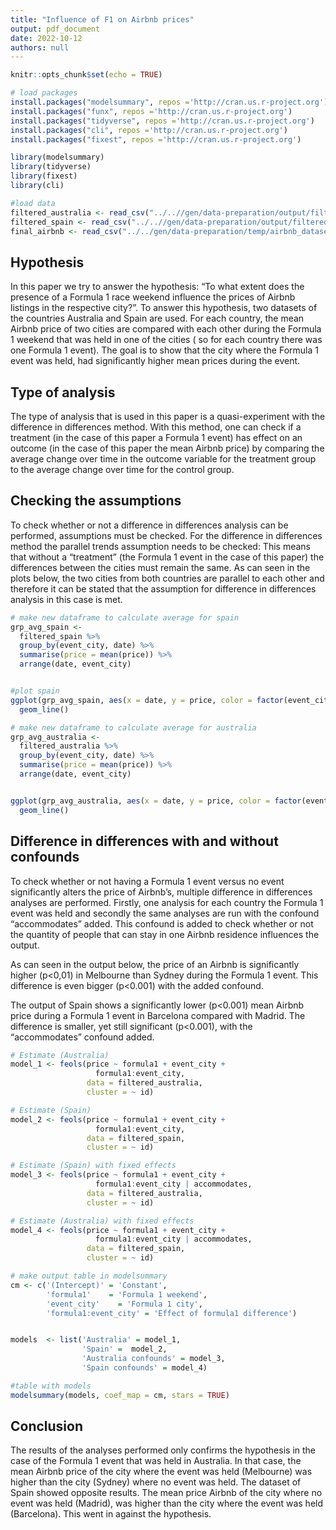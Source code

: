 ```yaml
---
title: "Influence of F1 on Airbnb prices"
output: pdf_document
date: 2022-10-12
authors: null
---
```


```r
knitr::opts_chunk$set(echo = TRUE)
```

```r
# load packages
install.packages("modelsummary", repos ='http://cran.us.r-project.org')
install.packages("funx", repos ='http://cran.us.r-project.org')
install.packages("tidyverse", repos ='http://cran.us.r-project.org')
install.packages("cli", repos ='http://cran.us.r-project.org')
install.packages("fixest", repos ='http://cran.us.r-project.org')
```

```r
library(modelsummary)
library(tidyverse)
library(fixest)
library(cli)
```

```r
#load data
filtered_australia <- read_csv("../..//gen/data-preparation/output/filtered_australia.csv")
filtered_spain <- read_csv("../..//gen/data-preparation/output/filtered_spain.csv")
final_airbnb <- read_csv("../../gen/data-preparation/temp/airbnb_dataset_without_outliers.csv")
```
## Hypothesis

In this paper we try to answer the hypothesis: "To what extent does the presence of a Formula 1 race weekend influence the prices of Airbnb listings in the respective city?". To answer this hypothesis, two datasets of the countries Australia and Spain are used. For each country, the mean Airbnb price of two cities are compared with each other during the Formula 1 weekend that was held in one of the cities ( so for each country there was one Formula 1 event). The goal is to show that the city where the Formula 1 event was held, had significantly higher mean prices during the event.

## Type of analysis

The type of analysis that is used in this paper is a quasi-experiment with the difference in differences method. With this method, one can check if a treatment (in the case of this paper a Formula 1 event) has effect on an outcome (in the case of this paper the mean Airbnb price) by comparing the average change over time in the outcome variable for the treatment group to the average change over time for the control group. 

## Checking the assumptions

To check whether or not a difference in differences analysis can be performed, assumptions must be checked. For the difference in differences method the parallel trends assumption needs to be checked: This means that without a “treatment” (the Formula 1 event in the case of this paper) the differences between the cities must remain the same.
As can seen in the plots below, the two cities from both countries are parallel to each other and therefore it can be stated that the assumption for difference in differences analysis in this case is met.

```r
# make new dataframe to calculate average for spain
grp_avg_spain <-
  filtered_spain %>%
  group_by(event_city, date) %>%
  summarise(price = mean(price)) %>%
  arrange(date, event_city)


#plot spain 
ggplot(grp_avg_spain, aes(x = date, y = price, color = factor(event_city), group = event_city )) + 
  geom_line() 
```

```r
# make new dataframe to calculate average for australia
grp_avg_australia <-
  filtered_australia %>%
  group_by(event_city, date) %>%
  summarise(price = mean(price)) %>%
  arrange(date, event_city)


ggplot(grp_avg_australia, aes(x = date, y = price, color = factor(event_city), group = event_city )) + 
  geom_line() 

```
## Difference in differences with and without confounds

To check whether or not having a Formula 1 event versus no event significantly alters the price of Airbnb’s, multiple difference in differences analyses are performed. Firstly, one analysis for each country the Formula 1 event was held and secondly the same analyses are run with the confound “accommodates” added. This confound is added to check whether or not the quantity of people that can stay in one Airbnb residence influences the output.

As can seen in the output below, the price of an Airbnb is significantly higher (p<0,01) in Melbourne than Sydney during the Formula 1 event. This difference is even bigger (p<0.001) with the added confound. 

The output of Spain shows a significantly lower (p<0.001)  mean Airbnb price during a Formula 1 event in Barcelona compared with Madrid. The difference is smaller, yet still significant (p<0.001), with the “accommodates” confound added. 

```r
# Estimate (Australia)
model_1 <- feols(price ~ formula1 + event_city + 
                   formula1:event_city,
                 data = filtered_australia,
                 cluster = ~ id)

# Estimate (Spain) 
model_2 <- feols(price ~ formula1 + event_city + 
                   formula1:event_city,
                 data = filtered_spain,
                 cluster = ~ id)

# Estimate (Spain) with fixed effects 
model_3 <- feols(price ~ formula1 + event_city + 
                   formula1:event_city | accommodates,
                 data = filtered_australia,
                 cluster = ~ id)

# Estimate (Australia) with fixed effects 
model_4 <- feols(price ~ formula1 + event_city + 
                   formula1:event_city | accommodates,
                 data = filtered_spain,
                 cluster = ~ id)
```

```r
# make output table in modelsummary 
cm <- c('(Intercept)' = 'Constant',
        'formula1'    = 'Formula 1 weekend',
        'event_city'    = 'Formula 1 city',
        'formula1:event_city' = 'Effect of formula1 difference')


models  <- list('Australia' = model_1, 
                'Spain' =  model_2,
                'Australia confounds' = model_3,
                'Spain confounds' = model_4)

```

```r
#table with models
modelsummary(models, coef_map = cm, stars = TRUE)
```
## Conclusion 

The results of the analyses performed only confirms the hypothesis in the case of the Formula 1 event that was held in Australia. In that case, the mean Airbnb price of the city where the event was held (Melbourne) was higher than the city (Sydney) where no event was held. The dataset of Spain showed opposite results. The mean price Airbnb of the city where no event was held (Madrid), was higher than the city where the event was held (Barcelona). This went in against the hypothesis.

